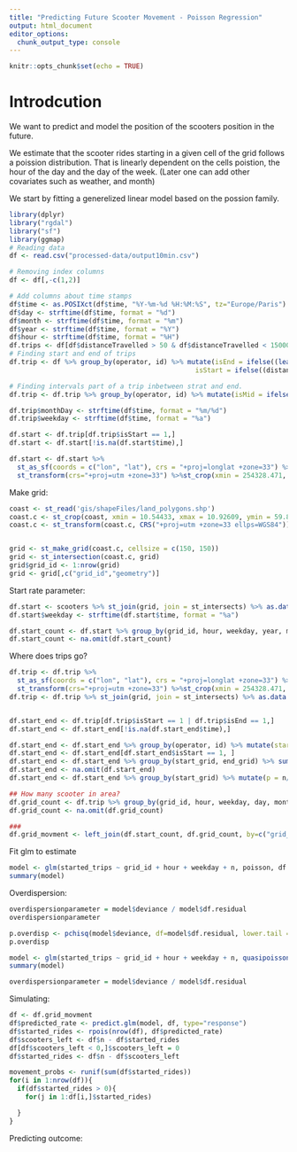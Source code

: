 ```yaml
---
title: "Predicting Future Scooter Movement - Poisson Regression"
output: html_document
editor_options: 
  chunk_output_type: console
---
```


```r
knitr::opts_chunk$set(echo = TRUE)
```

# Introdcution 
We want to predict and model the position of the scooters position in the future. 

We estimate that the scooter rides starting in a given cell of the grid follows a poission distribution. That is linearly dependent on the cells poistion, the hour of the day and the day of the week. (Later one can add other covariates such as weather, and month)

We start by fitting a generelized linear model based on the possion family.

```r
library(dplyr)
library("rgdal")
library("sf")
library(ggmap)
# Reading data
df <- read.csv("processed-data/output10min.csv")

# Removing index columns
df <- df[,-c(1,2)]

# Add columns about time stamps
df$time <- as.POSIXct(df$time, "%Y-%m-%d %H:%M:%S", tz="Europe/Paris")
df$day <- strftime(df$time, format = "%d")
df$month <- strftime(df$time, format = "%m")
df$year <- strftime(df$time, format = "%Y")
df$hour <- strftime(df$time, format = "%H")
df.trips <- df[df$distanceTravelled > 50 & df$distanceTravelled < 15000,]
# Finding start and end of trips
df.trip <- df %>% group_by(operator, id) %>% mutate(isEnd = ifelse((lead(distanceTravelled)<50 | lead(distanceTravelled)>3000) & (distanceTravelled > 50 | distanceTravelled > 3000),1,0),
                                               isStart = ifelse((distanceTravelled < 50 | distanceTravelled > 3000) & (lead(distanceTravelled) > 50 & lead(distanceTravelled) < 3000),1,0)) %>% ungroup()

# Finding intervals part of a trip inbetween strat and end. 
df.trip <- df.trip %>% group_by(operator, id) %>% mutate(isMid = ifelse((lead(isStart) == 1 | (lead(distanceTravelled)> 50 & lead(distanceTravelled) < 3000)) & (lag(distanceTravelled)> 50 & lag(distanceTravelled) < 3000),1,0)) %>% ungroup()

df.trip$monthDay <- strftime(df$time, format = "%m/%d")
df.trip$weekday <- strftime(df$time, format = "%a")

df.start <- df.trip[df.trip$isStart == 1,]
df.start <- df.start[!is.na(df.start$time),]

df.start <- df.start %>%
  st_as_sf(coords = c("lon", "lat"), crs = "+proj=longlat +zone=33") %>%
  st_transform(crs="+proj=utm +zone=33") %>%st_crop(xmin = 254328.471, xmax = 268685.126, ymin = 6646893.804, ymax = 6655335.032)
```




Make grid:
```r
coast <- st_read('gis/shapeFiles/land_polygons.shp')
coast.c <- st_crop(coast, xmin = 10.54433, xmax = 10.92609, ymin = 59.88134, ymax = 59.98148)
coast.c <- st_transform(coast.c, CRS("+proj=utm +zone=33 ellps=WGS84"))


grid <- st_make_grid(coast.c, cellsize = c(150, 150))
grid <- st_intersection(coast.c, grid)
grid$grid_id <- 1:nrow(grid)
grid <- grid[,c("grid_id","geometry")]
```

Start rate parameter:
```r
df.start <- scooters %>% st_join(grid, join = st_intersects) %>% as.data.frame()
df.start$weekday <- strftime(df.start$time, format = "%a")

df.start_count <- df.start %>% group_by(grid_id, hour, weekday, year, month, day) %>% summarise(started_trips = n())
df.start_count <- na.omit(df.start_count)

```

Where does trips go? 
```r
df.trip <- df.trip %>%
  st_as_sf(coords = c("lon", "lat"), crs = "+proj=longlat +zone=33") %>%
  st_transform(crs="+proj=utm +zone=33") %>%st_crop(xmin = 254328.471, xmax = 268685.126, ymin = 6646893.804, ymax = 6655335.032)
df.trip <- df.trip %>% st_join(grid, join = st_intersects) %>% as.data.frame()


df.start_end <- df.trip[df.trip$isStart == 1 | df.trip$isEnd == 1,]
df.start_end <- df.start_end[!is.na(df.start_end$time),]

df.start_end <- df.start_end %>% group_by(operator, id) %>% mutate(start_grid = grid_id, end_grid = lead(grid_id))
df.start_end <- df.start_end[df.start_end$isStart == 1, ]
df.start_end <- df.start_end %>% group_by(start_grid, end_grid) %>% summarise(n=n()) # if more data can use hour and weekday here
df.start_end <- na.omit(df.start_end)
df.start_end <- df.start_end %>% group_by(start_grid) %>% mutate(p = n/n())

## How many scooter in area?
df.grid_count <- df.trip %>% group_by(grid_id, hour, weekday, day, month, year) %>% summarise(n = n_distinct(id))
df.grid_count <- na.omit(df.grid_count)

###
df.grid_movment <- left_join(df.start_count, df.grid_count, by=c("grid_id", "hour", "weekday", "day", "month", "year"))
```

Fit glm to estimate 
```r
model <- glm(started_trips ~ grid_id + hour + weekday + n, poisson, df.grid_movment)
summary(model)
```

Overdispersion:
```r
overdispersionparameter = model$deviance / model$df.residual
overdispersionparameter

p.overdisp <- pchisq(model$deviance, df=model$df.residual, lower.tail = F)
p.overdisp
```

```r
model <- glm(started_trips ~ grid_id + hour + weekday + n, quasipoisson(), df.grid_movment)
summary(model)

overdispersionparameter = model$deviance / model$df.residual
```
Simulating:
```r
df <- df.grid_movment
df$predicted_rate <- predict.glm(model, df, type="response")
df$started_rides <- rpois(nrow(df), df$predicted_rate)
df$scooters_left <- df$n - df$started_rides
df[df$scooters_left < 0,]$scooters_left = 0
df$started_rides <- df$n - df$scooters_left

movement_probs <- runif(sum(df$started_rides))
for(i in 1:nrow(df)){
  if(df$started_rides > 0){
    for(j in 1:df[i,]$started_rides)

  }
}
```

Predicting outcome:



